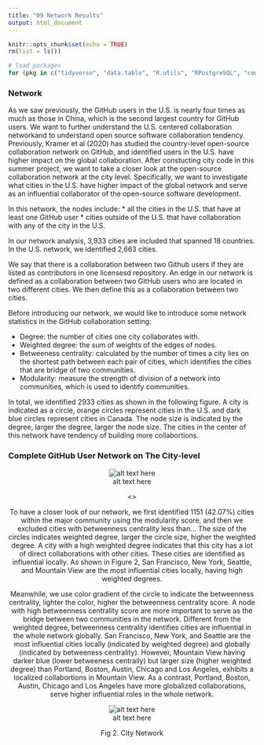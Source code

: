 ```yaml
---
title: "09 Network Results"
output: html_document
---
```


```r
knitr::opts_chunk$set(echo = TRUE)
rm(list = ls())

# load packages
for (pkg in c("tidyverse", "data.table", "R.utils", "RPostgreSQL", "cowplot", "maditr", "stringr", "stringi",  "dplyr", "leaflet", "leaflet.extras")) {library(pkg, character.only = TRUE)}
```



### Network
As we saw previously, the GitHub users in the U.S. is nearly four times as much as those in China, which is the second largest country for GitHub users. We want to further understand the U.S. centered collaboration networkand to understand open source software collaboration tendency. Previously, Kramer et al (2020) has studied the country-level open-source collaboration network on GitHub, and identified users in the U.S. have higher impact on the global collaboration. After constucting city code in this summer project, we want to take a closer look at the open-source collaboration network at the city level. Specifically, we want to investigate what cities in the U.S. have higher impact of the global network and serve as an influential collaborator of the open-source software development. 

In this network, the nodes include:
* all the cities in the U.S. that have at least one GitHub user
* cities outside of the U.S. that have collaboration with any of the city in the U.S. 

In our network analysis, 3,933 cities are included that spanned 18 countries. In the U.S. network, we identified 2,663 cities. 

We say that there is a collaboration between two Github users if they are listed as contributors in one licensesd repository. An edge in our network is defined as a collaboration between two GitHub users who are located in two different cities. We then define this as a collaboration between two cities. 


Before introducing our network, we would like to introduce some network statistics in the GitHub collaboration setting:

* Degree: the number of cities one city collaborates with.
* Weighted degree: the sum of weights of the edges of nodes.
* Betweeness centrality: calculated by the number of times a city lies on the shortest path between each pair of cities, which identifies the cities that are bridge of two communities.
* Modularity: measure the strength of division of a network into communities, which is used to identify communities. 

In total, we identified 2933 cities as shown in the following figure. A city is indicated as a circle, orange circles represent cities in the U.S. and dark blue circles represent cities in Canada. The node size is indicated by the degree, larger the degree, larger the node size. The cities in the center of this network have tendency of building more collabortions. 


### Complete GitHub User Network on The City-level

<center>

![alt text here](/sfs/qumulo/qhome/zz3hs/git/dspg20oss/src/geographic/output/network1.png)

<\center>


To have a closer look of our network, we first identified 1151 (42.07%) cities within the major community using the modularity score, and then we excluded cities with betweenness centrality less than... The size of the circles indicates weighted degree, larger the circle size, higher the weighted degree. A city with a high weighted degree indicates that this city has a lot of direct collaborations with other cities. These cities are identified as influential locally. As shown in Figure 2, San Francisco, New York, Seattle, and Mountain View are the most influential cities locally, having high weighted degrees.

Meanwhile, we use color gradient of the circle to indicate the betweenness centrality, lighter the color, higher the betweenness centrality score. A node with high betweenness centrality score are more important to serve as the bridge between two communities in the network. Different from the weighted degree, betweenness centrality identifies cities are influential in the whole network globally. San Francisco, New York, and Seattle are the most influential cities locally (indicated by weighted degree) and globally (indicated by betweeness centrality). However, Mountain View having darker blue (lower betweeness centraily) but larger size (higher weighted degree) than Portland, Boston, Austin, Chicago and Los Angeles, exhibits a localized collabortions in Mountain View. As a contrast, Portland, Boston, Austin, Chicago and Los Angeles have more globalized collaborations, serve higher influential roles in the whole network.

![alt text here](/sfs/qumulo/qhome/zz3hs/git/dspg20oss/src/geographic/output/network.png)

$$\text{Fig 2. City Network}$$

